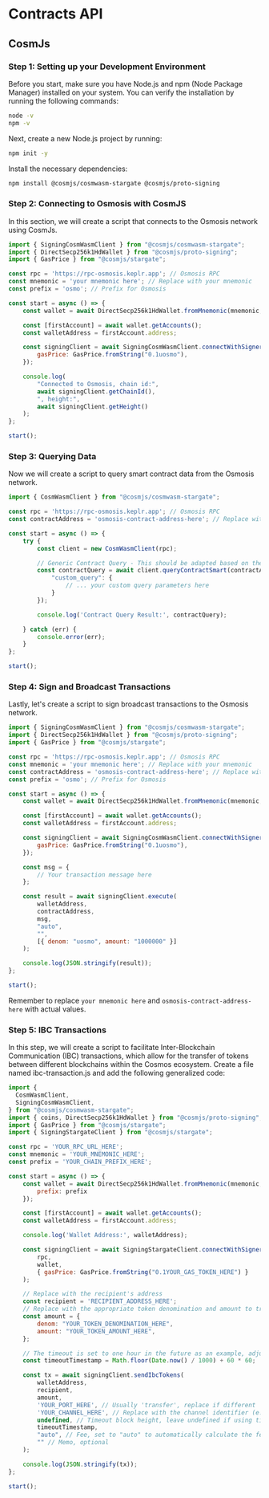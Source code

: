 # Contracts API

## CosmJs

### Step 1: Setting up your Development Environment

Before you start, make sure you have Node.js and npm (Node Package Manager) installed on your system. You can verify the installation by running the following commands:

```bash
node -v
npm -v
```

Next, create a new Node.js project by running:

```bash
npm init -y
```

Install the necessary dependencies:

```bash
npm install @cosmjs/cosmwasm-stargate @cosmjs/proto-signing
```

### Step 2: Connecting to Osmosis with CosmJS

In this section, we will create a script that connects to the Osmosis network using CosmJs.

```js
import { SigningCosmWasmClient } from "@cosmjs/cosmwasm-stargate";
import { DirectSecp256k1HdWallet } from "@cosmjs/proto-signing";
import { GasPrice } from "@cosmjs/stargate";

const rpc = 'https://rpc-osmosis.keplr.app'; // Osmosis RPC
const mnemonic = 'your mnemonic here'; // Replace with your mnemonic
const prefix = 'osmo'; // Prefix for Osmosis

const start = async () => {
    const wallet = await DirectSecp256k1HdWallet.fromMnemonic(mnemonic, { prefix });

    const [firstAccount] = await wallet.getAccounts();
    const walletAddress = firstAccount.address;

    const signingClient = await SigningCosmWasmClient.connectWithSigner(rpc, wallet, {
        gasPrice: GasPrice.fromString("0.1uosmo"),
    });

    console.log(
        "Connected to Osmosis, chain id:", 
        await signingClient.getChainId(), 
        ", height:", 
        await signingClient.getHeight()
    );
};

start();
```

### Step 3: Querying Data

Now we will create a script to query smart contract data from the Osmosis network. 

```js
import { CosmWasmClient } from "@cosmjs/cosmwasm-stargate";

const rpc = 'https://rpc-osmosis.keplr.app'; // Osmosis RPC
const contractAddress = 'osmosis-contract-address-here'; // Replace with actual contract address

const start = async () => {
    try {
        const client = new CosmWasmClient(rpc);

        // Generic Contract Query - This should be adapted based on the actual contract's query methods
        const contractQuery = await client.queryContractSmart(contractAddress, {
            "custom_query": { 
                // ... your custom query parameters here 
            }
        });

        console.log('Contract Query Result:', contractQuery);

    } catch (err) {
        console.error(err);
    }
};

start();
```

### Step 4: Sign and Broadcast Transactions

Lastly, let's create a script to sign broadcast transactions to the Osmosis network. 

```js focus=20:31
import { SigningCosmWasmClient } from "@cosmjs/cosmwasm-stargate";
import { DirectSecp256k1HdWallet } from "@cosmjs/proto-signing";
import { GasPrice } from "@cosmjs/stargate";

const rpc = 'https://rpc-osmosis.keplr.app'; // Osmosis RPC
const mnemonic = 'your mnemonic here'; // Replace with your mnemonic
const contractAddress = 'osmosis-contract-address-here'; // Replace with actual contract address
const prefix = 'osmo'; // Prefix for Osmosis

const start = async () => {
    const wallet = await DirectSecp256k1HdWallet.fromMnemonic(mnemonic, { prefix });

    const [firstAccount] = await wallet.getAccounts();
    const walletAddress = firstAccount.address;

    const signingClient = await SigningCosmWasmClient.connectWithSigner(rpc, wallet, {
        gasPrice: GasPrice.fromString("0.1uosmo"),
    });

    const msg = {
        // Your transaction message here
    };

    const result = await signingClient.execute(
        walletAddress,
        contractAddress,
        msg,
        "auto",
        "",
        [{ denom: "uosmo", amount: "1000000" }]
    );

    console.log(JSON.stringify(result));
};

start();
```

Remember to replace `your mnemonic here` and `osmosis-contract-address-here` with actual values.

### Step 5: IBC Transactions

In this step, we will create a script to facilitate Inter-Blockchain Communication (IBC) transactions, which allow for the transfer of tokens between different blockchains within the Cosmos ecosystem. Create a file named ibc-transaction.js and add the following generalized code:

```js focus=29:50
import {
  CosmWasmClient,
  SigningCosmWasmClient,
} from "@cosmjs/cosmwasm-stargate";
import { coins, DirectSecp256k1HdWallet } from "@cosmjs/proto-signing";
import { GasPrice } from "@cosmjs/stargate";
import { SigningStargateClient } from "@cosmjs/stargate";

const rpc = 'YOUR_RPC_URL_HERE';
const mnemonic = 'YOUR_MNEMONIC_HERE';
const prefix = 'YOUR_CHAIN_PREFIX_HERE';

const start = async () => {
    const wallet = await DirectSecp256k1HdWallet.fromMnemonic(mnemonic, {
        prefix: prefix
    });

    const [firstAccount] = await wallet.getAccounts();
    const walletAddress = firstAccount.address;

    console.log('Wallet Address:', walletAddress);

    const signingClient = await SigningStargateClient.connectWithSigner(
        rpc, 
        wallet, 
        { gasPrice: GasPrice.fromString("0.1YOUR_GAS_TOKEN_HERE") }
    );

    // Replace with the recipient's address
    const recipient = 'RECIPIENT_ADDRESS_HERE';
    // Replace with the appropriate token denomination and amount to transfer
    const amount = {
        denom: "YOUR_TOKEN_DENOMINATION_HERE",
        amount: "YOUR_TOKEN_AMOUNT_HERE",
    };

    // The timeout is set to one hour in the future as an example, adjust as needed
    const timeoutTimestamp = Math.floor(Date.now() / 1000) + 60 * 60;

    const tx = await signingClient.sendIbcTokens(
        walletAddress,
        recipient, 
        amount, 
        'YOUR_PORT_HERE', // Usually 'transfer', replace if different
        'YOUR_CHANNEL_HERE', // Replace with the channel identifier (e.g., 'channel-0')
        undefined, // Timeout block height, leave undefined if using timeout timestamp
        timeoutTimestamp, 
        "auto", // Fee, set to "auto" to automatically calculate the fee
        "" // Memo, optional
    );

    console.log(JSON.stringify(tx));
};

start();
```
